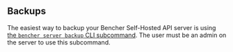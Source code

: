 
## Backups

The easiest way to backup your Bencher Self-Hosted API server is using
[the `bencher server backup` CLI subcommand][bencher server backup].
The user must be an admin on the server to use this subcommand.

[bencher server backup]: /docs/api/server/server/#post-v0serverbackup

<div class="box">
    <BencherServerBackup />
</div>
